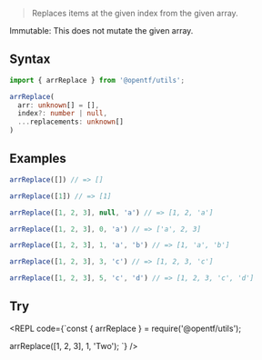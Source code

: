
> Replaces items at the given index from the given array.

<Callout emoji="✅" type="info">
Immutable: This does not mutate the given array.
</Callout>

## Syntax

```ts copy
import { arrReplace } from '@opentf/utils';

arrReplace(
  arr: unknown[] = [],
  index?: number | null,
  ...replacements: unknown[]
)
```

## Examples

```ts
arrReplace([]) // => []

arrReplace([1]) // => [1]

arrReplace([1, 2, 3], null, 'a') // => [1, 2, 'a']

arrReplace([1, 2, 3], 0, 'a') // => ['a', 2, 3]

arrReplace([1, 2, 3], 1, 'a', 'b') // => [1, 'a', 'b']

arrReplace([1, 2, 3], 3, 'c') // => [1, 2, 3, 'c']

arrReplace([1, 2, 3], 5, 'c', 'd') // => [1, 2, 3, 'c', 'd']
```

## Try

<REPL code={`const { arrReplace } = require('@opentf/utils');

arrReplace([1, 2, 3], 1, 'Two');
`} />
